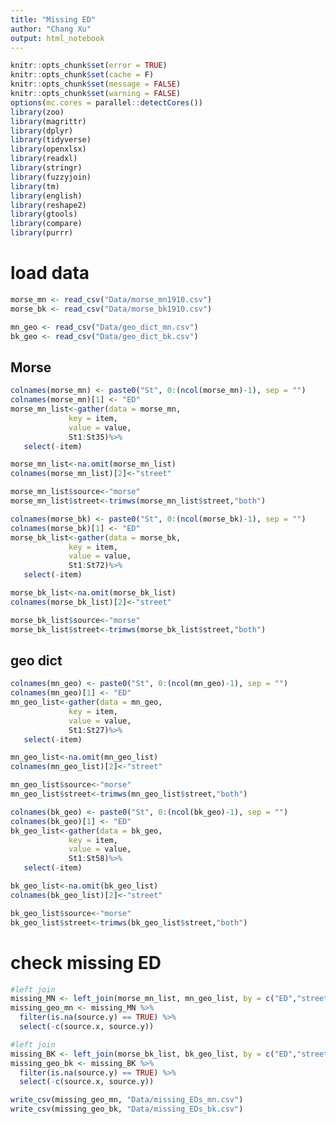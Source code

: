 ```yaml
---
title: "Missing ED"
author: "Chang Xu"
output: html_notebook
---
```


```r
knitr::opts_chunk$set(error = TRUE)
knitr::opts_chunk$set(cache = F)
knitr::opts_chunk$set(message = FALSE)
knitr::opts_chunk$set(warning = FALSE)
options(mc.cores = parallel::detectCores())
library(zoo)
library(magrittr)
library(dplyr)
library(tidyverse)
library(openxlsx)
library(readxl)
library(stringr)
library(fuzzyjoin)
library(tm)
library(english)
library(reshape2)
library(gtools)
library(compare)
library(purrr)
```

# load data
```r
morse_mn <- read_csv("Data/morse_mn1910.csv")
morse_bk <- read_csv("Data/morse_bk1910.csv")
```
```r
mn_geo <- read_csv("Data/geo_dict_mn.csv")
bk_geo <- read_csv("Data/geo_dict_bk.csv")
```


## Morse

```r
colnames(morse_mn) <- paste0("St", 0:(ncol(morse_mn)-1), sep = "")
colnames(morse_mn)[1] <- "ED"
morse_mn_list<-gather(data = morse_mn, 
             key = item, 
             value = value, 
             St1:St35)%>%
   select(-item)
```
```r
morse_mn_list<-na.omit(morse_mn_list)
colnames(morse_mn_list)[2]<-"street"
```
```r
morse_mn_list$source<-"morse"
morse_mn_list$street<-trimws(morse_mn_list$street,"both")
```


```r
colnames(morse_bk) <- paste0("St", 0:(ncol(morse_bk)-1), sep = "")
colnames(morse_bk)[1] <- "ED"
morse_bk_list<-gather(data = morse_bk, 
             key = item, 
             value = value, 
             St1:St72)%>%
   select(-item)
```
```r
morse_bk_list<-na.omit(morse_bk_list)
colnames(morse_bk_list)[2]<-"street"
```
```r
morse_bk_list$source<-"morse"
morse_bk_list$street<-trimws(morse_bk_list$street,"both")
```


## geo dict
```r
colnames(mn_geo) <- paste0("St", 0:(ncol(mn_geo)-1), sep = "")
colnames(mn_geo)[1] <- "ED"
mn_geo_list<-gather(data = mn_geo, 
             key = item, 
             value = value, 
             St1:St27)%>%
   select(-item)
```
```r
mn_geo_list<-na.omit(mn_geo_list)
colnames(mn_geo_list)[2]<-"street"
```
```r
mn_geo_list$source<-"morse"
mn_geo_list$street<-trimws(mn_geo_list$street,"both")
```


```r
colnames(bk_geo) <- paste0("St", 0:(ncol(bk_geo)-1), sep = "")
colnames(bk_geo)[1] <- "ED"
bk_geo_list<-gather(data = bk_geo, 
             key = item, 
             value = value, 
             St1:St58)%>%
   select(-item)
```
```r
bk_geo_list<-na.omit(bk_geo_list)
colnames(bk_geo_list)[2]<-"street"
```
```r
bk_geo_list$source<-"morse"
bk_geo_list$street<-trimws(bk_geo_list$street,"both")
```

# check missing ED

```r
#left join 
missing_MN <- left_join(morse_mn_list, mn_geo_list, by = c("ED","street"))
missing_geo_mn <- missing_MN %>%
  filter(is.na(source.y) == TRUE) %>%
  select(-c(source.x, source.y))
```

```r
#left join 
missing_BK <- left_join(morse_bk_list, bk_geo_list, by = c("ED","street"))
missing_geo_bk <- missing_BK %>%
  filter(is.na(source.y) == TRUE) %>%
  select(-c(source.x, source.y))
```

```r
write_csv(missing_geo_mn, "Data/missing_EDs_mn.csv")
write_csv(missing_geo_bk, "Data/missing_EDs_bk.csv")
```








